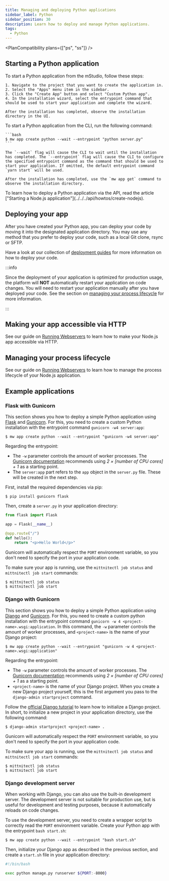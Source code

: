 ```yaml
---
title: Managing and deploying Python applications
sidebar_label: Python
sidebar_position: 30
description: Learn how to deploy and manage Python applications.
tags:
  - Python
---
```



<PlanCompatibility plans={["ps", "ss"]} />

## Starting a Python application

<Tabs groupId="access-mode">
  <TabItem value="gui" label="mStudio UI">
    To start a Python application from the mStudio, follow these steps:

    1. Navigate to the project that you want to create the application in.
    2. Select the "Apps" menu item in the sidebar.
    3. Click the "Create App" button and select "Custom Python app".
    4. In the installation wizard, select the entrypoint command that should be used to start your application and complete the wizard.

    After the installation has completed, observe the installation directory in the UI.

  </TabItem>
  <TabItem value="cli" label="CLI">
    To start a Python application from the CLI, run the following command:

    ```bash
    $ mw app create python --wait --entrypoint "python server.py"
    ```

    The `--wait` flag will cause the CLI to wait until the installation has completed. The `--entrypoint` flag will cause the CLI to configure the specified entrypoint command as the command that should be used to start your application. If omitted, the default entrypoint command `yarn start` will be used.

    After the installation has completed, use the `mw app get` command to observe the installation directory.

  </TabItem>
  <TabItem value="api" label="API">
    To learn how to deploy a Python application via the API, read the article ["Starting a Node.js application"](../../../api/howtos/create-nodejs).
  </TabItem>
</Tabs>

## Deploying your app

After you have created your Python app, you can deploy your code by moving it into the designated application directory. You may use any method that you prefer to deploy your code, such as a local Git clone, rsync or SFTP.

Have a look at our collection of [deployment guides](/docs/v2/category/deployment-guides) for more information on how to deploy your code.

:::info

Since the deployment of your application is optimized for production usage, the platform will **NOT** automatically restart your application on code changes. You will need to restart your application manually after you have deployed your code. See the section on [managing your process lifecycle](#managing-your-process-lifecycle) for more information.

:::

## Making your app accessible via HTTP

See our guide on [Running Webservers](../webservers#making-your-app-accessible-via-http) to learn how to make your Node.js app accessible via HTTP.

## Managing your process lifecycle

See our guide on [Running Webservers](../webservers/#managing-your-process-lifecycle) to learn how to manage the process lifecycle of your Node.js application.

## Example applications

### Flask with Gunicorn

This section shows you how to deploy a simple Python application using [Flask](https://flask.palletsprojects.com/en/3.0.x/) and [Gunicorn](https://gunicorn.org/). For this, you need to create a custom Python installation with the entrypoint command `gunicorn -w4 server:app`:

```shellsession title="Local shell session"
$ mw app create python --wait --entrypoint "gunicorn -w4 server:app"
```

Regarding the entrypoint:

- The `-w` parameter controls the amount of worker processes. The [Gunicorn documentation](https://docs.gunicorn.org/en/stable/design.html#how-many-workers) recommends using _2 × [number of CPU cores] + 1_ as a starting point.
- The `server:app` part refers to the `app` object in the `server.py` file. These will be created in the next step.

First, install the required dependencies via pip:

```shellsession title="SSH shell session"
$ pip install gunicorn flask
```

Then, create a `server.py` in your application directory:

```python title="server.py"
from flask import Flask

app = Flask(__name__)

@app.route("/")
def hello():
    return "<p>Hello World</p>"
```

Gunicorn will automatically respect the `PORT` environment variable, so you don't need to specify the port in your application code.

To make sure your app is running, use the `mittnitectl job status` and `mittnitectl job start` commands:

```shellsession title="SSH shell session"
$ mittnitectl job status
$ mittnitectl job start
```

### Django with Gunicorn

This section shows you how to deploy a simple Python application using [Django](https://www.djangoproject.com/) and [Gunicorn](https://gunicorn.org/). For this, you need to create a custom python installation with the entrypoint command `gunicorn -w 4 <project-name>.wsgi:application`. In this command, the `-w` parameter controls the amount of worker processes, and `<project-name>` is the name of your Django project:

```shellsession title="Local shell session"
$ mw app create python --wait --entrypoint "gunicorn -w 4 <project-name>.wsgi:application"
```

Regarding the entrypoint:

- The `-w` parameter controls the amount of worker processes. The [Gunicorn documentation](https://docs.gunicorn.org/en/stable/design.html#how-many-workers) recommends using _2 × [number of CPU cores] + 1_ as a starting point.
- `<project-name>` is the name of your Django project. When you create a new Django project yourself, this is the first argument you pass to the `django-admin startproject` command.

Follow the [official Django tutorial](https://docs.djangoproject.com/en/5.0/intro/tutorial01/) to learn how to initialize a Django project. In short, to initialize a new project in your application directory, use the following command:

```shellsession title="SSH shell session"
$ django-admin startproject <project-name> .
```

Gunicorn will automatically respect the `PORT` environment variable, so you don't need to specify the port in your application code.

To make sure your app is running, use the `mittnitectl job status` and `mittnitectl job start` commands:

```shellsession title="SSH shell session"
$ mittnitectl job status
$ mittnitectl job start
```

### Django development server

When working with Django, you can also use the built-in development server. The development server is not suitable for production use, but is useful for development and testing purposes, because it automatically reloads on code changes.

To use the development server, you need to create a wrapper script to correctly read the `PORT` environment variable. Create your Python app with the entrypoint `bash start.sh`:

```shellsession title="Local shell session"
$ mw app create python --wait --entrypoint "bash start.sh"
```

Then, initialize your Django app as described in the previous section, and create a `start.sh` file in your application directory:

```bash title="start.sh"
#!/bin/bash

exec python manage.py runserver ${PORT:-8000}
```

